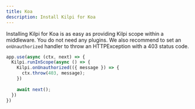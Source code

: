 ```yaml
---
title: Koa
description: Install Kilpi for Koa
---
```


Installing Kilpi for Koa is as easy as providing Kilpi scope within a middleware. You do not need any plugins. We also recommend to set an `onUnauthorized` handler to throw an HTTPException with a 403 status code.


```ts
app.use(async (ctx, next) => {
  Kilpi.runInScope(async () => {
    Kilpi.onUnauthorized(({ message }) => {
      ctx.throw(403, message);
    })
    
    await next();
  })
})
```